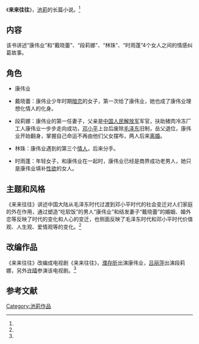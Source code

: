 {{otheruses|subject=池莉的长篇小说《来来往往》|other=其他同名条目|来来往往}}
{{Infobox book 
| 图像      = <!-- [[File:|200px]] -->
| 图像说明  = 
| 书名      = 《来来往往》
| 作者      = [[池莉|池莉]]
| 原名      = 
| 译者      = 
| 插图      = 
| 封面设计  = 
| 出版地    = 北京市
| 语言      = [[简体中文|简体中文]]
| 系列      = 
| 题材      = 
| 类型      = [[长篇小说|长篇小说]]
| 出版者    = 作家出版社
| 出版日期  = 2009年9月1日
| 中文版    = 
| 媒介      = 印刷（平装书）
| 页数      = 309
| 开本      = 
| isbn      = 9787506348904
| oclc      = 
| 杜威十进制图书分类法= 
| 美国国会图书馆图书分类法= 
| 上一部作品= 
| 下一部作品= 
| 引用      = 
| 被引用    = 
}}

《'''来来往往'''》，[[池莉|池莉]]的长篇小说。<ref name="bee" />

==内容==
该书讲述“康伟业”和“戴晓蕾”、“段莉娜”、“林珠”、“时雨蓬”4个女人之间的情感纠葛故事。

==角色==
* 康伟业

* 戴晓蕾：康伟业少年时期[[暗恋|暗恋]]的女子，第一次给了康伟业，她也成了康伟业理想化情人的化身。

* 段莉娜：康伟业的第一任妻子，父亲是[[中国人民解放军|中国人民解放军]]军官，扶助猪肉冷冻厂工人康伟业一步步走向成功，[[邓小平|邓小平]]上台后废除[[毛泽东|毛泽东]]旧制，岳父退位，康伟业开始翻身，掌握自己命运不再由他们父女摆布，两人后来[[离婚|离婚]]。

* 林珠：康伟业遇到的第三个[[情人|情人]]，后来分手。

* 时雨蓬：年轻女子，和康伟业在一起时，康伟业已经是商界成功老男人，她只是康伟业填补[[性欲|性欲]]的女人。

==主题和风格==
《来来往往》讲述中国大陆从毛泽东时代过渡到邓小平时代的社会变迁对人们家庭的外在作用，通过塑造“吃软饭”的男人“康伟业”和结发妻子“戴晓蕾”的婚姻、婚外恋等反映了时代的变化和人心的变迁，也侧面反映了毛泽东时代和邓小平时代价值观、人生观、爱情观等的变化。<ref name="bee" />

==改编作品==
《来来往往》改编成电视剧《来来往往》，[[濮存昕|濮存昕]]出演康伟业，[[吕丽萍|吕丽萍]]出演段莉娜，另外[[许晴|许晴]]参演该电视剧。<ref name="at" />

==参考文献==
{{reflist|refs=
<ref name="bee">{{cite book |author=池莉 |title=《来来往往》|date=2010-10-01 |publisher=北京十月文艺出版社 |location=北京市 |pages= |isbn=9787530210444}}</ref>

<ref name="at">{{cite web |url=https://www.thepaper.cn/newsDetail_forward_7552279 |title=忆旧 真没想到，以前的电视剧居然这么拍 |accessdate=2021-01-24|date=2020-05-25 |work=澎湃新闻}}</ref>
}}

{{池莉作品}}

{{DEFAULTSORT:L来}}
[[Category:池莉作品|Category:池莉作品]]